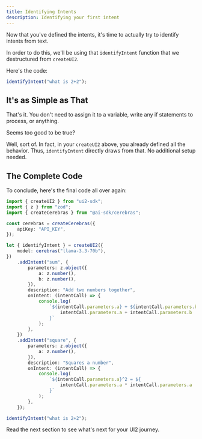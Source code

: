 ```yaml
---
title: Identifying Intents
description: Identifying your first intent
---
```


Now that you've defined the intents, it's time to actually try to identify intents from text.

In order to do this, we'll be using that `identifyIntent` function that we destructured from `createUI2`.

Here's the code:

```ts
identifyIntent("what is 2+2");
```

## It's as Simple as That

That's it. You don't need to assign it to a variable, write any if statements to process, or anything.

Seems too good to be true?

Well, sort of. In fact, in your `createUI2` above, you already defined all the behavior. Thus, `identifyIntent` directly draws from that. No additional setup needed.

## The Complete Code

To conclude, here's the final code all over again:

```ts
import { createUI2 } from "ui2-sdk";
import { z } from "zod";
import { createCerebras } from "@ai-sdk/cerebras";

const cerebras = createCerebras({
	apiKey: "API_KEY",
});

let { identifyIntent } = createUI2({
	model: cerebras("llama-3.3-70b"),
})
	.addIntent("sum", {
		parameters: z.object({
			a: z.number(),
			b: z.number(),
		}),
		description: "Add two numbers together",
		onIntent: (intentCall) => {
			console.log(
				`${intentCall.parameters.a} + ${intentCall.parameters.b} = ${
					intentCall.parameters.a + intentCall.parameters.b
				}`
			);
		},
	})
	.addIntent("square", {
		parameters: z.object({
			a: z.number(),
		}),
		description: "Squares a number",
		onIntent: (intentCall) => {
			console.log(
				`${intentCall.parameters.a}^2 = ${
					intentCall.parameters.a * intentCall.parameters.a
				}`
			);
		},
	});

identifyIntent("what is 2+2");
```

Read the next section to see what's next for your UI2 journey.
